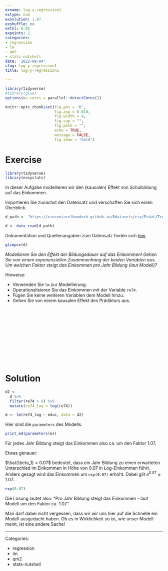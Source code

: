 ```yaml
---
exname: log-y-regression1
extype: num
exsolution: 1.07
exshuffle: no
extol: 0.05
expoints: 1
categories:
- regression
- lm
- qm2
- stats-nutshell
date: '2022-09-04'
slug: log-y-regression1
title: log-y-regression1

---
```





```r
library(tidyverse)
#library(glue)
options(mc.cores = parallel::detectCores())

```


```r
knitr::opts_chunk$set(fig.pos = 'H',
                      fig.asp = 0.618,
                      fig.width = 4,
                      fig.cap = "", 
                      fig.path = "",
                      echo = TRUE,
                      message = FALSE,
                      fig.show = "hold")
```






# Exercise

```r
library(tidyverse)
library(easystats)
```


In dieser Aufgabe modellieren wir den (kausalen) Effekt von Schulbildung auf das Einkommen.


Importieren Sie zunächst den Datensatz und verschaffen Sie sich einen Überblick.

```r
d_path <- "https://vincentarelbundock.github.io/Rdatasets/csv/Ecdat/Treatment.csv"

d <- data_read(d_path)
```


Dokumentation und Quellenangaben zum Datensatz finden sich [hier](https://vincentarelbundock.github.io/Rdatasets/doc/Ecdat/Treatment.html).

```r
glimpse(d)
```

*Modellieren Sie den Effekt der Bildungsdauer auf das Einkommen! Gehen Sie von einem exponenziellen Zusammenhang der beiden Variablen aus. Um welchen Faktor steigt das Einkommen pro Jahr Bildung (laut Modell)?*


Hinweise:

- Verwenden Sie `lm` zur Modellierung.
- Operationalisieren Sie das Einkommen mit der Variable `re74`.
- Fügen Sie keine weiteren Variablen dem Modell hinzu.
- Gehen Sie von einem kausalen Effekt des Prädiktors aus.



</br>
</br>
</br>
</br>
</br>
</br>
</br>
</br>
</br>
</br>

# Solution


```r
d2 <-
  d %>% 
  filter(re74 > 0) %>% 
  mutate(re74_log = log(re74))
```



```r
m <- lm(re74_log ~ educ, data = d2)
```

Hier sind die `parameters` des Modells.

```r
print_md(parameters(m))
```


Für jedes Jahr Bildung steigt das Einkommen also ca. um den Faktor 1.07.

Etwas genauer:

$\hat{\beta_1} = 0.07$ bedeutet, dass ein Jahr Bildung zu einen erwarteten Unterschied im Einkommen in Höhe von 0.07 in Log-Einkommen führt. 
Anders gesagt wird das Einkommen um `exp(0.07)` erhöht. 
Dabei gilt $e^{0.07} \approx 1.07$:

```r
exp(0.07)
```


Die Lösung lautet also: "Pro Jahr Bildung steigt das Einkommen - laut Modell um den Faktor ca. 1.07".

Man darf dabei nicht vergessen, dass wir wir uns hier auf die Schnelle ein Modell ausgedacht haben.
Ob es in Wirklichkeit so ist, wie unser Modell meint, ist eine andere Sache!



---

Categories: 

- regression
- lm
- qm2
- stats-nutshell


